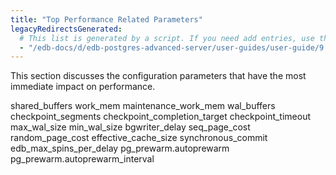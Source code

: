 ```yaml
---
title: "Top Performance Related Parameters"
legacyRedirectsGenerated:
  # This list is generated by a script. If you need add entries, use the `legacyRedirects` key.
  - "/edb-docs/d/edb-postgres-advanced-server/user-guides/user-guide/9.6/EDB_Postgres_Advanced_Server_Guide.1.12.html"
---
```


<div id="top_performance_related_parameters" class="registered_link"></div>

This section discusses the configuration parameters that have the most immediate impact on performance.

<div class="toctree" maxdepth="3">

shared_buffers work_mem maintenance_work_mem wal_buffers checkpoint_segments checkpoint_completion_target checkpoint_timeout max_wal_size min_wal_size bgwriter_delay seq_page_cost random_page_cost effective_cache_size synchronous_commit edb_max_spins_per_delay pg_prewarm.autoprewarm pg_prewarm.autoprewarm_interval

</div>

